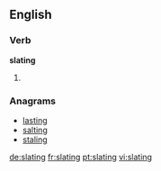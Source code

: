 ==English==

===Verb===
'''slating'''

# {{present participle of|slate}}

===Anagrams===
* [[lasting#English|lasting]]
* [[salting#English|salting]]
* [[staling#English|staling]]

[[de:slating]]
[[fr:slating]]
[[pt:slating]]
[[vi:slating]]